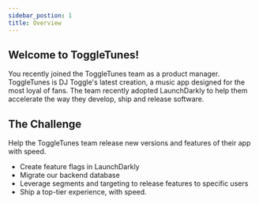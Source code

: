 ```yaml
---
sidebar_postion: 1
title: Overview
---
```


## Welcome to ToggleTunes!

You recently joined the ToggleTunes team as a product manager. ToggleTunes is DJ Toggle's latest creation, a music app designed for the most loyal of fans. The team recently adopted LaunchDarkly to help them accelerate the way they develop, ship and release software.

## The Challenge
Help the ToggleTunes team release new versions and features of their app with speed.

- Create feature flags in LaunchDarkly
- Migrate our backend database
- Leverage segments and targeting to release features to specific users
- Ship a top-tier experience, with speed.